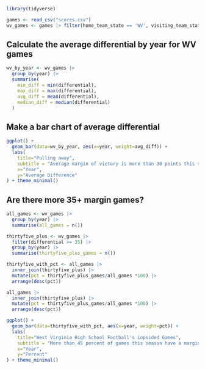 ```r
library(tidyverse)
```

```r
games <- read_csv("scores.csv")
wv_games <- games |> filter(home_team_state == 'WV', visiting_team_state == 'WV')
```

## Calculate the average differential by year for WV games

```r
wv_by_year <- wv_games |> 
  group_by(year) |> 
  summarise(
    min_diff = min(differential),
    max_diff = max(differential),
    avg_diff = mean(differential),
    median_diff = median(differential)
  )
```


## Make a bar chart of average differential

```r
ggplot() + 
  geom_bar(data=wv_by_year, aes(x=year, weight=avg_diff)) +
  labs(
    title="Pulling away", 
    subtitle = "Average margin of victory is more than 30 points this season",
    x="Year", 
    y="Average Difference"
) + theme_minimal()
```

## Are there more 35+ margin games?

```r
all_games <- wv_games |> 
  group_by(year) |> 
  summarise(all_games = n())

thirtyfive_plus <- wv_games |> 
  filter(differential >= 35) |> 
  group_by(year) |> 
  summarise(thirtyfive_plus_games = n())

thirtyfive_with_pct <- all_games |> 
  inner_join(thirtyfive_plus) |> 
  mutate(pct = thirtyfive_plus_games/all_games *100) |> 
  arrange(desc(pct))

all_games |> 
  inner_join(thirtyfive_plus) |> 
  mutate(pct = thirtyfive_plus_games/all_games *100) |> 
  arrange(desc(pct))
```
```r
ggplot() + 
  geom_bar(data=thirtyfive_with_pct, aes(x=year, weight=pct)) +
  labs(
    title="West Virginia High School Football's Lopsided Games", 
    subtitle = "More than 45 percent of games this season have a margin of 35 or more points, a modern high.",
    x="Year", 
    y="Percent"
) + theme_minimal()
```


